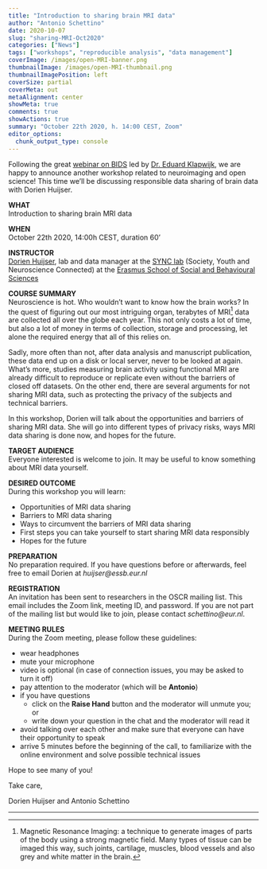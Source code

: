 ```yaml
---
title: "Introduction to sharing brain MRI data"
author: "Antonio Schettino"
date: 2020-10-07
slug: "sharing-MRI-Oct2020"
categories: ["News"]
tags: ["workshops", "reproducible analysis", "data management"]
coverImage: /images/open-MRI-banner.png
thumbnailImage: /images/open-MRI-thumbnail.png
thumbnailImagePosition: left
coverSize: partial
coverMeta: out
metaAlignment: center
showMeta: true
comments: true
showActions: true
summary: "October 22th 2020, h. 14:00 CEST, Zoom"
editor_options: 
  chunk_output_type: console
---
```


Following the great [webinar on BIDS](https://www.openscience-rotterdam.com/2020/09/intro-bids-sept2020/) led by [Dr. Eduard Klapwijk](https://www.openscience-rotterdam.com/2020/05/klapwijk/), we are happy to announce another workshop related to neuroimaging and open science! This time we'll be discussing responsible data sharing of brain data with Dorien Huijser.

**WHAT**   
Introduction to sharing brain MRI data

**WHEN**   
October 22th 2020, 14:00h CEST, duration 60’
 
**INSTRUCTOR**   
[Dorien Huijser](https://www.eur.nl/en/people/dorien-huijser), lab and data manager at the [SYNC lab](https://erasmus-synclab.nl/) (Society, Youth and Neuroscience Connected) at the [Erasmus School of Social and Behavioural Sciences](https://www.eur.nl/en/essb/)
 
**COURSE SUMMARY**   
Neuroscience is hot. Who wouldn’t want to know how the brain works? In the quest of figuring out our most intriguing organ, terabytes of MRI[^1] data are collected all over the globe each year. This not only costs a lot of time, but also a lot of money in terms of collection, storage and processing, let alone the required energy that all of this relies on.
 
Sadly, more often than not, after data analysis and manuscript publication, these data end up on a disk or local server, never to be looked at again. What’s more, studies measuring brain activity using functional MRI are already difficult to reproduce or replicate even without the barriers of closed off datasets. On the other end, there are several arguments for not sharing MRI data, such as protecting the privacy of the subjects and technical barriers.
 
In this workshop, Dorien will talk about the opportunities and barriers of sharing MRI data. She will go into different types of privacy risks, ways MRI data sharing is done now, and hopes for the future.
 
**TARGET AUDIENCE**   
Everyone interested is welcome to join. It may be useful to know something about MRI data yourself.
 
**DESIRED OUTCOME**   
During this workshop you will learn:

* Opportunities of MRI data sharing
* Barriers to MRI data sharing
* Ways to circumvent the barriers of MRI data sharing
* First steps you can take yourself to start sharing MRI data responsibly
* Hopes for the future
 
**PREPARATION**   
No preparation required. If you have questions before or afterwards, feel free to email Dorien at *huijser@essb.eur.nl*

**REGISTRATION**   
An invitation has been sent to researchers in the OSCR mailing list. This email includes the Zoom link, meeting ID, and password. If you are not part of the mailing list but would like to join, please contact *schettino@eur.nl*.

**MEETING RULES**   
During the Zoom meeting, please follow these guidelines:

* wear headphones
* mute your microphone
* video is optional (in case of connection issues, you may be asked to turn it off)
* pay attention to the moderator (which will be **Antonio**)
* if you have questions
  - click on the **Raise Hand** button and the moderator will unmute you; or
  - write down your question in the chat and the moderator will read it
* avoid talking over each other and make sure that everyone can have their opportunity to speak
* arrive 5 minutes before the beginning of the call, to familiarize with the online environment and solve possible technical issues

Hope to see many of you!

Take care,

Dorien Huijser and Antonio Schettino

***

[^1]: Magnetic Resonance Imaging: a technique to generate images of parts of the body using a strong magnetic field. Many types of tissue can be imaged this way, such joints, cartilage, muscles, blood vessels and also grey and white matter in the brain.
